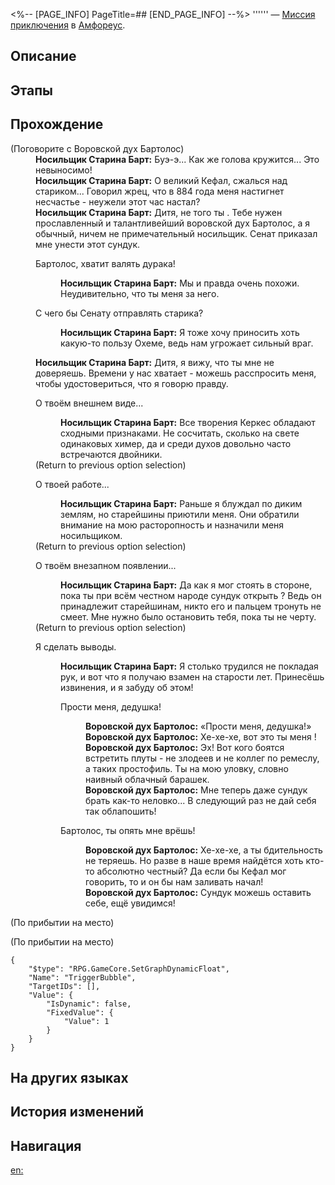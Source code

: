 <%-- [PAGE_INFO]
PageTitle=##
[END_PAGE_INFO] --%>
{{Дополнить|Диалоги.}}
{{Миссия Инфобокс
|id              = 4015702
|Название        = 
|Изображение     = Миссия .png
|Тип             = Миссия приключения
|Событие         = 
|Глава           = 
|Условия         = Завершена [[Миссия Освоения]] «[[О серебряная колесница, мчись на тёмные земли]]»
|Персонажи       = Воровской дух Бартолос; Носильщик Старина Барт; Первопроходец
|СтартЛокация    = [[Амфореус]] — [[Вечный священный город Охема]]
|Мир             = Амфореус
|Предыдущая      = 
|Следующая       = 
|Награды         = Звёздный нефрит*40; Небесная амброзия*60
}}
'''''' — [[Миссия приключения]] в [[Амфореус]].

==Описание==
{{Описание|<!--официальное описание из Перекрёстка судеб-->}}

==Этапы==


==Прохождение==
{{Дополнить}}

;(Поговорите с Воровской дух Бартолос)
:'''Носильщик Старина Барт:''' Буэ-э... Как же голова кружится... Это невыносимо!
:'''Носильщик Старина Барт:''' О великий Кефал, сжалься над стариком... Говорил жрец, что в 884 года меня настигнет несчастье - неужели этот час настал?
:'''Носильщик Старина Барт:''' Дитя, не того ты {{MC|ж=поймала|м=поймал}}. Тебе нужен прославленный и талантливейший воровской дух Бартолос, а я обычный, ничем не примечательный носильщик. Сенат приказал мне унести этот сундук.
:{{Диалог|Стрелка}} Бартолос, хватит валять дурака!
::'''Носильщик Старина Барт:''' Мы и правда очень похожи. Неудивительно, что ты {{MC|ж=приняла|м=принял}} меня за него.
:{{Диалог|Стрелка}} С чего бы Сенату отправлять старика?
::'''Носильщик Старина Барт:''' Я тоже хочу приносить хоть какую-то пользу Охеме, ведь нам угрожает сильный враг.
:'''Носильщик Старина Барт:''' Дитя, я вижу, что ты мне не доверяешь. Времени у нас хватает - можешь расспросить меня, чтобы удостовериться, что я говорю правду.
:{{Диалог|Разговор}} О твоём внешнем виде...
::'''Носильщик Старина Барт:''' Все творения Керкес обладают сходными признаками. Не сосчитать, сколько на свете одинаковых химер, да и среди духов довольно часто встречаются двойники.
:;(Return to previous option selection)
:{{Диалог|Разговор}} О твоей работе...
::'''Носильщик Старина Барт:''' Раньше я блуждал по диким землям, но старейшины приютили меня. Они обратили внимание на мою расторопность и назначили меня носильщиком.
:;(Return to previous option selection)
:{{Диалог|Разговор}} О твоём внезапном появлении...
::'''Носильщик Старина Барт:''' Да как я мог стоять в стороне, пока ты при всём честном народе сундук открыть {{MC|ж=собиралась|м=собирался}}? Ведь он принадлежит старейшинам, никто его и пальцем тронуть не смеет. Мне нужно было остановить тебя, пока ты не {{MC|ж=переступила|м=переступил}} черту.
:;(Return to previous option selection)
:{{Диалог|Стрелка}} Я {{MC|ж=готова|м=готов}} сделать выводы.
::'''Носильщик Старина Барт:''' Я столько трудился не покладая рук, и вот что я получаю взамен на старости лет. Принесёшь извинения, и я забуду об этом!
::{{Диалог|Стрелка}} Прости меня, дедушка!
:::'''Воровской дух Бартолос:''' «Прости меня, дедушка!»
:::'''Воровской дух Бартолос:''' Хе-хе-хе, вот это ты меня {{MC|ж=насмешила|м=насмешил}}!
:::'''Воровской дух Бартолос:''' Эх! Вот кого боятся встретить плуты - не злодеев и не коллег по ремеслу, а таких простофиль. Ты {{MC|ж=попалась|м=попался}} на мою уловку, словно наивный облачный барашек.
:::'''Воровской дух Бартолос:''' Мне теперь даже сундук брать как-то неловко... В следующий раз не дай себя так облапошить!
::{{Диалог|Стрелка}} Бартолос, ты опять мне врёшь!
:::'''Воровской дух Бартолос:''' Хе-хе-хе, а ты бдительность не теряешь. Но разве в наше время найдётся хоть кто-то абсолютно честный? Да если бы Кефал мог говорить, то и он бы нам заливать начал!
:::'''Воровской дух Бартолос:''' Сундук можешь оставить себе, ещё увидимся!
;(По прибытии на место)

;(По прибытии на место)
<pre>{
	"$type": "RPG.GameCore.SetGraphDynamicFloat",
	"Name": "TriggerBubble",
	"TargetIDs": [],
	"Value": {
		"IsDynamic": false,
		"FixedValue": {
			"Value": 1
		}
	}
}</pre>
{{Диалог Конец}}

==На других языках==
{{На других языках
|en   = 
|zhs  = 
|zht  = 
|ja   = 
|ko   = 
|es   = 
|fr   = 
|ru   = 
|th   = 
|vi   = 
|de   = 
|id   = 
|pt   = 
}}

==История изменений==
{{История изменений|3.5}}

==Навигация==
{{Миссия приключения Навбокс|Глава }}

[[en:]]
